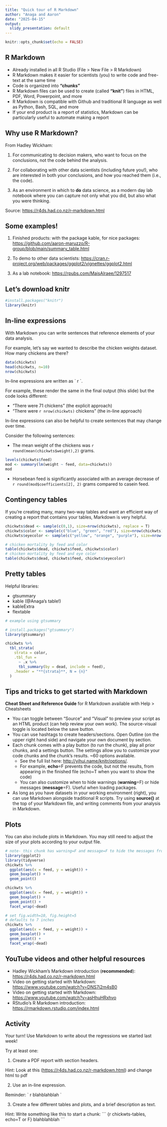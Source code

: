 ```yaml
---
title: "Quick tour of R Markdown"
author: "Anaga and Aaron"
date: "2025-04-15"
output: 
  slidy_presentation: default
---
```


```r
knitr::opts_chunk$set(echo = FALSE)
```

## R Markdown

-   Already installed in all R Studio (File \> New File \> R Markdown)
-   R Markdown makes it easier for scientists (you) to write code and free-text at the same time
-   Code is organized into **"chunks"**
-   R Markdown files can be used to create (called **"knit"**) files in HTML, PDF, Word, Powerpoint, and more
-   R Markdown is compatible with Github and traditional R language as well as Python, Bash, SQL, and more
-   If your end product is a report of statistics, Markdown can be particularly useful to automate making a report

## Why use R Markdown?

From Hadley Wickham:

1.  For communicating to decision makers, who want to focus on the conclusions, not the code behind the analysis.

2.  For collaborating with other data scientists (including future you!), who are interested in both your conclusions, and how you reached them (i.e., the code).

3.  As an environment in which to **do** data science, as a modern day lab notebook where you can capture not only what you did, but also what you were thinking.

Source: <https://r4ds.had.co.nz/r-markdown.html>

## Some examples!

1.  Finished products: with the package kable, for nice packages: <https://github.com/aaron-maruzzo/R-group/blob/main/summary_table.html>

2.  To demo to other data scientists: <https://cran.r-project.org/web/packages/ggplot2/vignettes/ggplot2.html>

3.  As a lab notebook: <https://rpubs.com/MaisAlraee/1297517>

## Let's download knitr

```r
#install.packages("knitr")
library(knitr)
```

## In-line expressions

With Markdown you can write sentences that reference elements of your data analysis.

For example, let's say we wanted to describe the chicken weights dataset. How many chickens are there?

```r
data(chickwts)
head(chickwts, n=10)
nrow(chickwts)
```

In-line expressions are written as \` r \`.

For example, these render the same in the final output (this slide) but the code looks different:

-   "There were 71 chickens" (the explicit approach)
-   "There were `r nrow(chickwts)` chickens" (the in-line approach)

In-line expressions can also be helpful to create sentences that may change over time.

Consider the following sentences:

-   The mean weight of the chickens was `r round(mean(chickwts$weight),2)` grams.

```r
levels(chickwts$feed)
mod <- summary(lm(weight ~ feed, data=chickwts))
mod
```

-   Horsebean feed is significantly associated with an average decrease of `r round(mod$coefficients[2], 2)` grams compared to casein feed.

## Contingency tables

If you're creating many, many two-way tables and want an efficient way of creating a report that contains your tables, Markdown is very helpful.

```r
chickwts$dead <- sample(c(0,1), size=nrow(chickwts), replace = T)
chickwts$color <- sample(c("blue", "green", "red"), size=nrow(chickwts), replace=T)
chickwts$eyecolor <- sample(c("yellow", "orange", "purple"), size=nrow(chickwts), replace=T)

# chicken mortality by feed and color
table(chickwts$dead, chickwts$feed, chickwts$color)
# chicken mortality by feed and eye color
table(chickwts$dead, chickwts$feed, chickwts$eyecolor)

```

## Pretty tables

Helpful libraries:

-   gtsummary
-   kable (@Anaga's table!)
-   kableExtra
-   flextable

```r
# example using gtsummary

# install.packages("gtsummary")
library(gtsummary)

chickwts %>% 
  tbl_strata(
    strata = color, 
    .tbl_fun = 
      ~ .x %>%
      tbl_summary(by = dead, include = feed), 
    .header = "**{strata}**, N = {n}"
  )

```

## Tips and tricks to get started with Markdown

**Cheat Sheet and Reference Guide** for R Markdown available with Help \> Cheatsheets

-   You can toggle between "Source" and "Visual" to preview your script as an HTML product (can help review your own work). The source-visual toggle is located below the save button.
-   You can use hashtags to create headers/sections. Open Outline (on the upper right hand side) and navigate your own document by section.
-   Each chunk comes with a play button (to run the chunk), play all prior chunks, and a settings button. The settings allow you to customize your code chunks and the chunk's results. \~60 options available.
    -   See the full list here: <http://yihui.name/knitr/options/>.
    -   For example, **echo**=F prevents the code, but not the results, from appearing in the finished file (echo=T when you want to show the code)
    -   You can also customize when to hide warnings (**warning**=F) or hide messages (**message**=F). Useful when loading packages.
-   As long as you have datasets in your working environment (right), you can use Markdown alongside traditional R scripts. Try using **source()** at the top of your Markdown file, and writing comments from your analysis in Markdown.

## Plots

You can also include plots in Markdown. You may still need to adjust the size of your plots according to your output file.

```r
# note- this chunk has warning=F and message=F to hide the messages from uploading these packages!
library(ggplot2)
library(tidyverse)
chickwts %>%
  ggplot(aes(x = feed, y = weight)) + 
  geom_boxplot() + 
  geom_point()

chickwts %>%
  ggplot(aes(x = feed, y = weight)) + 
  geom_boxplot() + 
  geom_point() +
  facet_wrap(~dead)
```

```r
# set fig.width=10, fig.height=5
# defaults to 7 inches
chickwts %>%
  ggplot(aes(x = feed, y = weight)) + 
  geom_boxplot() + 
  geom_point() +
  facet_wrap(~dead)
```

## YouTube videos and other helpful resources

-   Hadley Wickham's Markdown introduction (**recommended**): <https://r4ds.had.co.nz/r-markdown.html>
-   Video on getting started with Markdown: <https://www.youtube.com/watch?v=DNS7i2m4sB0>
-   Video on getting started with Markdown: <https://www.youtube.com/watch?v=asHhuHRxhvo>
-   RStudio's R Markdown introduction: <https://rmarkdown.rstudio.com/index.html>

## Activity

Your turn! Use Markdown to write about the regressions we started last week!

Try at least one:

1.  Create a PDF report with section headers.

Hint: Look at this (<https://r4ds.had.co.nz/r-markdown.html>) and change html to pdf

2.  Use an in-line expression.

Reminder: \` r blahblahblah \`

3.  Create a few different tables and plots, and a brief description as text.

Hint: Write something like this to start a chunk: \`\`\` {r chickwts-tables, echo=T or F} blahblahblah \`\`\`
